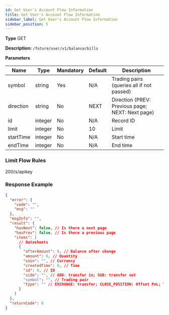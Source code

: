```yaml
---
id: Get User's Account Flow Information
title: Get User's Account Flow Information
sidebar_label: Get User's Account Flow Information
sidebar_position: 5
---
```


**Type** GET

**Description:** `/future/user/v1/balance/bills`

**Parameters**

| Name | Type | Mandatory | Default | Description |
| --- | --- | --- | --- | --- |
| symbol | string | Yes | N/A | Trading pairs (queries all if not passed) |
| direction | string | No | NEXT | Direction (PREV: Previous page; NEXT: Next page) |
| id | integer | No | N/A | Record ID |
| limit | integer | No | 10 | Limit |
| startTime | integer | No | N/A | Start time |
| endTime | integer | No | N/A | End time |

### Limit Flow Rules

200/s/apikey

### Response Example

```json title="Response"
{
  "error": {
    "code": "",
    "msg": ""
  },
  "msgInfo": "",
  "result": {
    "hasNext": false, // Is there a next page
    "hasPrev": false, // Is there a previous page
    "items": [
      // Datasheets
      {
        "afterAmount": 0, // Balance after change
        "amount": 0, // Quantity
        "coin": "", // Currency
        "createdTime": 0, // Time
        "id": 0, // ID
        "side": "", // ADD: transfer in; SUB: transfer out
        "symbol": "", // Trading pair
        "type": "" // EXCHANGE: transfer; CLOSE_POSITION: Offset PnL; TAKE_OVER: position takeover; QIANG_PING_MANAGER: Liquidation management fee; FUND: Fund fee; FEE: Fee (open position, liquidation, forced liquidation); ADL: Auto-deleveraging; MERGE: Position merge
      }
    ]
  },
  "returnCode": 0
}
```
